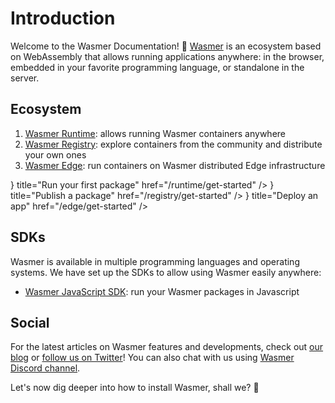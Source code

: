 
# Introduction

Welcome to the Wasmer Documentation! 👋
[Wasmer](https://wasmer.io/) is an ecosystem based on WebAssembly that allows running applications anywhere: in the browser, embedded in your favorite programming language, or standalone in the server.

## Ecosystem

1. [Wasmer Runtime](/runtime): allows running Wasmer containers anywhere
2. [Wasmer Registry](/registry): explore containers from the community and distribute your own ones
3. [Wasmer Edge](/edge): run containers on Wasmer distributed Edge infrastructure

<Cards>
  <Card icon={<RunIcon />} title="Run your first package" href="/runtime/get-started" />
  <Card icon={<PublishIcon />} title="Publish a package" href="/registry/get-started" />
  <Card icon={<DeployIcon />} title="Deploy an app" href="/edge/get-started" />
</Cards>


## SDKs

Wasmer is available in multiple programming languages and operating systems.
We have set up the SDKs to allow using Wasmer easily anywhere:

* [Wasmer JavaScript SDK](/sdk/wasmer-js): run your Wasmer packages in Javascript

## Social

For the latest articles on Wasmer features and developments, check out [our blog](https://wasmer.io/posts) or [follow us on Twitter](https://twitter.com/wasmerio)!
You can also chat with us using [Wasmer Discord channel](https://discord.com/invite/qBTfsNP7N8).

Let's now dig deeper into how to install Wasmer, shall we? 🙂
